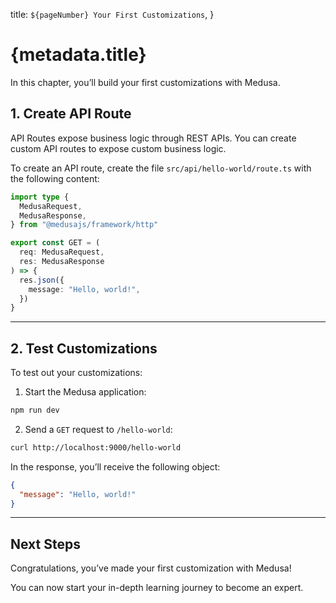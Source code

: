   title: `${pageNumber} Your First Customizations`,
}

# {metadata.title}

In this chapter, you’ll build your first customizations with Medusa.

## 1. Create API Route

API Routes expose business logic through REST APIs. You can create custom API routes to expose custom business logic.

To create an API route, create the file `src/api/hello-world/route.ts` with the following content:

```ts title="src/api/hello-world/route.ts"
import type {
  MedusaRequest,
  MedusaResponse,
} from "@medusajs/framework/http"

export const GET = (
  req: MedusaRequest,
  res: MedusaResponse
) => {
  res.json({
    message: "Hello, world!",
  })
}
```

---

## 2. Test Customizations

To test out your customizations:

1. Start the Medusa application:

```bash npm2yarn
npm run dev
```

2. Send a `GET` request to `/hello-world`:

```bash
curl http://localhost:9000/hello-world
```

In the response, you’ll receive the following object:

```json
{
  "message": "Hello, world!"
}
```

---

## Next Steps

Congratulations, you’ve made your first customization with Medusa!

You can now start your in-depth learning journey to become an expert.
